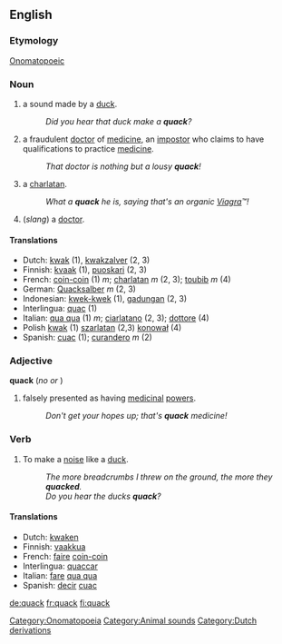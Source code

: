==English==

===Etymology===
[[Onomatopoeic]]
[[Category:Onomatopoeia]]

===Noun===
{{en-noun-reg}}

# a sound made by a [[duck]].
#:''Did you hear that duck make a '''quack'''?''
# a fraudulent [[doctor]] of [[medicine]], an [[impostor]] who claims to have qualifications to practice [[medicine]].
#:''That doctor is nothing but a lousy '''quack'''!''
# a [[charlatan]].
#:''What a '''quack''' he is, saying that's an organic [[Viagra]]&#8482;!'' 
# (''slang'') a [[doctor]].

====Translations====
*Dutch: [[kwak]] (1), [[kwakzalver]] (2, 3)
*Finnish: [[kvaak]] (1), [[puoskari]] (2, 3)
*French: [[coin-coin]] (1) ''m''; [[charlatan]] ''m'' (2, 3); [[toubib]] ''m'' (4)
*German: [[Quacksalber]] ''m'' (2, 3)
*Indonesian: [[kwek-kwek]] (1), [[gadungan]] (2, 3)
*Interlingua: [[quac]] (1)
*Italian: [[qua qua]] (1) ''m''; [[ciarlatano]] (2, 3); [[dottore]] (4)
*Polish [[kwak]] (1) [[szarlatan]] (2,3) [[konował]] (4)
*Spanish: [[cuac]] (1); [[curandero]] ''m'' (2)

===Adjective===
'''quack'''  (''no'' {{compar}} ''or'' {{superl}})

# falsely presented as having [[medicinal]] [[power]]s.
#:''Don't get your hopes up; that's '''quack''' medicine!''

===Verb===
{{en-infl-reg-consonant|quack||}}

# To make a [[noise]] like a [[duck]].
#:''The more breadcrumbs I threw on the ground, the more they '''quacked'''.''
#:''Do you hear the ducks '''quack'''?''

====Translations====
*Dutch: [[kwaken]]
*Finnish: [[vaakkua]]
*French: [[faire]] [[coin-coin]]
*Interlingua: [[quaccar]]
*Italian: [[fare]] [[qua qua]]
*Spanish: [[decir]] [[cuac]]

[[Category:Animal sounds]]
[[Category:Dutch derivations]]

[[de:quack]]
[[fr:quack]]
[[fi:quack]]